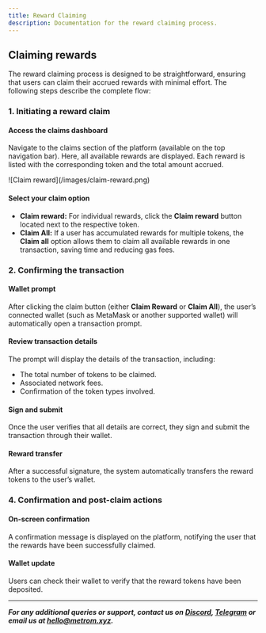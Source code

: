 ```yaml
---
title: Reward Claiming
description: Documentation for the reward claiming process.
---
```


## Claiming rewards

The reward claiming process is designed to be straightforward, ensuring that
users can claim their accrued rewards with minimal effort. The following steps
describe the complete flow:

### 1. Initiating a reward claim

#### Access the claims dashboard

Navigate to the claims section of the platform (available on the top navigation
bar). Here, all available rewards are displayed. Each reward is listed with the
corresponding token and the total amount accrued.

<div className="mediaWrapper">![Claim reward](/images/claim-reward.png)</div>

#### Select your claim option

- **Claim reward:** For individual rewards, click the **Claim reward** button
  located next to the respective token.
- **Claim All:** If a user has accumulated rewards for multiple tokens, the
  **Claim all** option allows them to claim all available rewards in one
  transaction, saving time and reducing gas fees.

### 2. Confirming the transaction

#### Wallet prompt

After clicking the claim button (either **Claim Reward** or **Claim All**), the
user’s connected wallet (such as MetaMask or another supported wallet) will
automatically open a transaction prompt.

#### Review transaction details

The prompt will display the details of the transaction, including:

- The total number of tokens to be claimed.
- Associated network fees.
- Confirmation of the token types involved.

#### Sign and submit

Once the user verifies that all details are correct, they sign and submit the
transaction through their wallet.

#### Reward transfer

After a successful signature, the system automatically transfers the reward
tokens to the user’s wallet.

### 4. Confirmation and post-claim actions

#### On-screen confirmation

A confirmation message is displayed on the platform, notifying the user that the
rewards have been successfully claimed.

#### Wallet update

Users can check their wallet to verify that the reward tokens have been
deposited.

---

**_For any additional queries or support, contact us on
[Discord](https://discord.com/invite/S2kBEAGWbM),
[Telegram](https://t.me/metrom_xyz) or email us at
[hello@metrom.xyz](mailto:hello@metrom.xyz)._**
